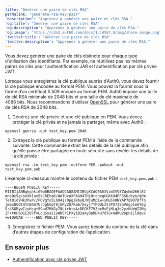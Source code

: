 ```yaml
---
title: "Générer une paire de clés RSA"
permalink: "generate-rsa-key-pair"
'description': "Apprenez à générer une paire de clés RSA."
'og:title': "Générer une paire de clés RSA"
'og:description': "Apprenez à générer une paire de clés RSA."
'og:image': "https://cdn2.auth0.com/docs/1.14567.0/img/share-image.png"
'twitter:title': "Générer une paire de clés RSA"
'twitter:description': "Apprenez à générer une paire de clés RSA."
---
```


<Warning>

Vous devez générer une paire de clés distincte pour chaque type d’utilisation des identifiants. Par exemple, ne réutilisez pas les mêmes paires de clés pour l’authentification JAR et l’authentification par clé privée JWT.

</Warning>

Lorsque vous enregistrez la clé publique auprès d’Auth0, vous devez fournir la clé publique encodée au format PEM. Vous pouvez la fournir sous la forme d’un certificat X.509 encodé au format PEM. Auth0 impose une taille de clé RSA minimale de 2048 bits et une taille de clé maximale de 4096 bits. Nous recommandons d’utiliser [OpenSSL](https://www.openssl.org/) pour générer une paire de clés RSA de 2048 bits.

1. Générez une clé privée et une clé publique en PEM. Vous devez protéger la clé privée et ne jamais la partager, même avec Auth0 :

`openssl genrsa -out test_key.pem 2048`

2. Extrayez la clé publique au format PEM à l’aide de la commande suivante. Cette commande extrait les détails de la clé publique afin qu’elle puisse être partagée en toute sécurité sans révéler les détails de la clé privée :

`openssl rsa -in test_key.pem -outform PEM -pubout -out test_key.pem.pub`

L’exemple ci-dessous montre le contenu du fichier PEM `test_key.pem.pub` :

```pem wrap lines
----BEGIN PUBLIC KEY----- MIIBIjANBgkqhkiG9w0BAQEFAAOCAQ8AMIIBCgKCAQEA53VzmIVVZZWyNm266l82 mnoDc9g/snXklax5kChEhqK/WnTUvuXP4Gd4THj8rchxgUGKXd4PF3SUcKyn/qPm Tet0idVHk2PwP//FOVgYo5Lb04js0pgZkbyB/WjuMp1w+yMuSn0NYAP7Q9U7DfTb jmox8OQt4tCB4m7UrJghGqT8jkPyZO/Ka6/XsyjTYPOUL3t3PD7JShVAgo1mAY6g Sr4SORywIiuHsg+59ad7MXGy78LirhtqAcDECKF7VZpxMuEjMLg3o2yzNUeWI2Mg IF+t0HbO1E387fvLcuSyai1yWbSr1PXyiB2aXyDpbD4u7d3ux4ahU2opH11lBqvx +wIDAQAB -----END PUBLIC KEY-----
```

3. Enregistrez le fichier PEM. Vous aurez besoin du contenu de la clé dans d’autres étapes de configuration de l’application.

## En savoir plus

* [Authentification avec clé privée JWT](/docs/fr-ca/get-started/authentication-and-authorization-flow/authenticate-with-private-key-jwt)